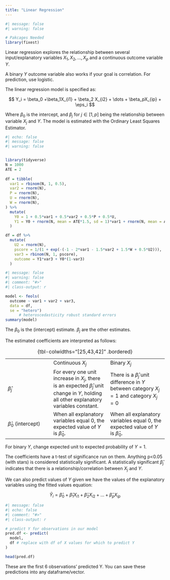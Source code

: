 ```yaml
---
title: "Linear Regression"
---
```


```r
#| message: false
#| warning: false

# Pakcages Needed
library(fixest)
```

Linear regression explores the relationship between several input/explanatory variables $X_1, X_2, \dots, X_p$ and a continuous outcome variable $Y$.

::: small
A binary $Y$ outcome variable also works if your goal is correlation. For prediction, use logistic.
:::

The linear regression model is specified as:

$$
Y_i = \beta_0 +\beta_1X_{i1} + \beta_2 X_{i2} + \dots + \beta_pX_{ip} + \eps_i
$$

Where $\beta_0$ is the intercept, and $\beta_j$ for $j \in [1, p]$ being the relationship between variable $X_j$ and $Y$. The model is estimated with the Ordinary Least Squares Estimator.

```r
#| echo: false
#| message: false
#| warning: false


library(tidyverse)
N = 1000
ATE = 2
  
df = tibble(
  var1 = rbinom(N, 1, 0.5),
  var2 = rnorm(N),
  P = rnorm(N),
  U = rnorm(N), 
  W = rnorm(N),
) %>%
  mutate(
    Y0 = 1 + 0.5*var1 + 0.5*var2 + 0.5*P + 0.5*U,
    Y1 = Y0 + rnorm(N, mean = ATE*1.5, sd = 1)*var1 + rnorm(N, mean = ATE/2)*(1-var1)
  )

df = df %>%
  mutate(
    U2 = rnorm(N),
    pscore = 1/(1 + exp(-(-1 - 2*var1 - 1.5*var2 + 1.5*W + 0.5*U2))),
    var3 = rbinom(N, 1, pscore),
    outcome = Y1*var3 + Y0*(1-var3)
  )
```

```r
#| message: false
#| warning: false
#| comment: "#>"
#| class-output: r

model <- feols(
  outcome ~ var1 + var2 + var3,
  data = df,
  se = "hetero")
      # heteroscedasticity robust standard errors
summary(model)
```

::: small
The $\beta_0$ is the (intercept) estimate. $\beta_j$ are the other estimates.
:::

The estimated coefficients are interpreted as follows:

|                           |                                                                                                                                                |                                                                                                   |
|---------------------|--------------------------|--------------------------|
|                           | Continuous $X_j$                                                                                                                               | Binary $X_j$                                                                                      |
| $\hat\beta_j$             | For every one unit increase in $X_j$, there is an expected $\hat\beta_j$ unit change in $Y$, holding all other explanatory variables constant. | There is a $\hat\beta_j$ unit difference in $Y$ between category $X_j = 1$ and category $X_j = 0$ |
| $\hat\beta_0$ (intercept) | When all explanatory variables equal 0, the expected value of $Y$ is $\hat\beta_0$.                                                            | When all explanatory variables equal 0, the expected value of $Y$ is $\hat\beta_0$.               |

: {tbl-colwidths="\[25,43,42\]" .bordered}

::: small
For binary $Y$, change expected unit to expected probability of $Y=1$.
:::

The coefficients have a t-test of significance run on them. Anything p\<0.05 (with stars) is considered statistically significant. A statistically significant $\hat\beta_j$ indicates that there is a relationship/correlation between $X_j$ and $Y$.

We can also predict values of $Y$ given we have the values of the explanatory variables using the fitted values equation:

$$
\widehat Y_i = \hat\beta_0 + \hat\beta_1 X_{i1} + \hat\beta_2X_{i2} + \dots + \hat\beta_pX_{ip}
$$

```r
#| message: false
#| echo: false
#| comment: "#>"
#| class-output: r

# predict Y for observations in our model
pred.df <- predict(
  model,
  df # replace with df of X values for which to predict Y
)

head(pred.df)
```

::: small
These are the first 6 observations' predicted Y. You can save these predictions into any dataframe/vector.
:::
